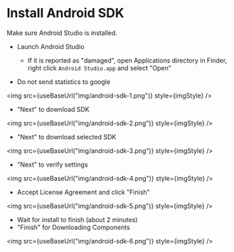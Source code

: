 
# Install Android SDK

Make sure Android Studio is installed.

- Launch Android Studio
    - If it is reported as "damaged", open Applications directory in Finder, right click `Android Studio.app` and select "Open"

- Do not send statistics to google

<img src={useBaseUrl("img/android-sdk-1.png")} style={imgStyle} />

- "Next" to download SDK

<img src={useBaseUrl("img/android-sdk-2.png")} style={imgStyle} />

- "Next" to download selected SDK

<img src={useBaseUrl("img/android-sdk-3.png")} style={imgStyle} />

- "Next" to verify settings

<img src={useBaseUrl("img/android-sdk-4.png")} style={imgStyle} />

- Accept License Agreement and click "Finish"

<img src={useBaseUrl("img/android-sdk-5.png")} style={imgStyle} />

- Wait for install to finish (about 2 minutes)
- "Finish" for Downloading Components

<img src={useBaseUrl("img/android-sdk-6.png")} style={imgStyle} />
